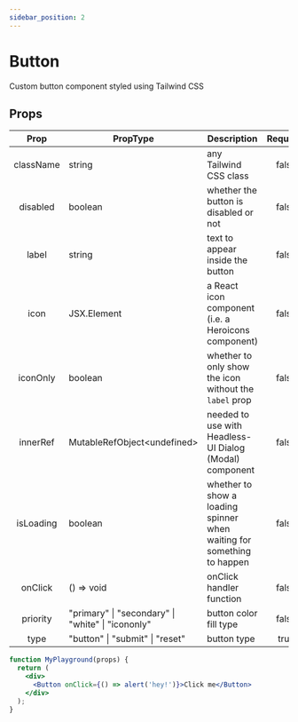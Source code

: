 ```yaml
---
sidebar_position: 2
---
```


# Button

Custom button component styled using Tailwind CSS

## Props

|    Prop   | PropType                                          |                               Description                              | Required |
|:---------:|---------------------------------------------------|------------------------------------------------------------------------|:--------:|
| className | string                                            | any Tailwind CSS class                                                 | false    |
| disabled  | boolean                                           | whether the button is disabled or not                                  | false    |
| label     | string                                            | text to appear inside the button                                       | false    |
| icon      | JSX.Element                                       | a React icon component (i.e. a Heroicons component)                    | false    |
| iconOnly  | boolean                                           | whether to only show the icon without the `label` prop                 | false    |
| innerRef  | MutableRefObject<undefined\>                      | needed to use with Headless-UI Dialog (Modal) component                | false    |
| isLoading | boolean                                           | whether to show a loading spinner when waiting for something to happen | false    |
| onClick   | () => void                                        | onClick handler function                                               | false    |
| priority  | "primary" \| "secondary" \| "white" \| "icononly" | button color fill type                                                 | false    |
| type      | "button" \| "submit" \| "reset"                   | button type                                                            | true     |


```jsx live
function MyPlayground(props) {
  return (
    <div>
      <Button onClick={() => alert('hey!')}>Click me</Button>
    </div>
  );
}
```
